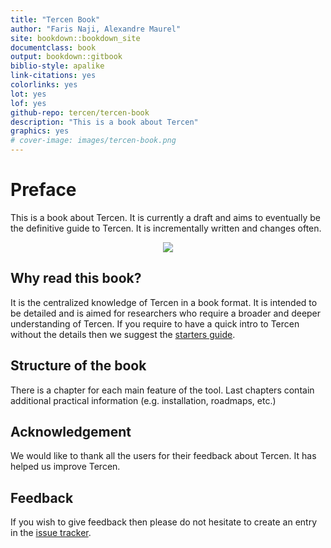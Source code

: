 ```yaml
---
title: "Tercen Book"
author: "Faris Naji, Alexandre Maurel"
site: bookdown::bookdown_site
documentclass: book
output: bookdown::gitbook
biblio-style: apalike
link-citations: yes
colorlinks: yes
lot: yes
lof: yes
github-repo: tercen/tercen-book
description: "This is a book about Tercen"
graphics: yes
# cover-image: images/tercen-book.png
---
```


# Preface {-}

This is a book about Tercen. It is currently a draft and aims to eventually be the definitive guide to Tercen. It is incrementally written and changes often.  

<center>![](images/tercen-book.png)</center>


## Why read this book? {-}

It is the centralized knowledge of Tercen in a book format. It is intended to be detailed and is aimed for researchers who require a broader and deeper understanding of Tercen. If you require to have a quick intro  to Tercen without the details then we suggest the [starters guide](https://tercen.github.io/starters-guide/). 

## Structure of the book {-}

There is a chapter for each main feature of the tool. Last chapters contain additional practical information (e.g. installation, roadmaps, etc.)

## Acknowledgement {-}

We would like to thank all the users for their feedback about Tercen. It has helped us improve Tercen.

## Feedback {-}

If you wish to give feedback then please do not hesitate to create an entry in the [issue tracker](https://github.com/tercen/tercen-book/issues).








